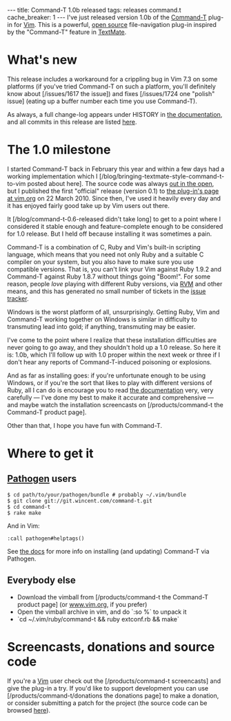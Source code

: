 ---
title: Command-T 1.0b released
tags: releases command.t
cache_breaker: 1
---
I've just released version 1.0b of the [[Command-T]] plug-in for [[Vim]]. This is a powerful, [[open source]] file-navigation plug-in inspired by the "Command-T" feature in [[TextMate]].

= What's new =

This release includes a workaround for a crippling bug in Vim 7.3 on some platforms (if you've tried Command-T on such a platform, you'll definitely know about [/issues/1617 the issue]) and fixes [/issues/1724 one "polish" issue] (eating up a buffer number each time you use Command-T).

As always, a full change-log appears under HISTORY in [http://git.wincent.com/command-t.git/blob/HEAD:/README.txt the documentation], and all commits in this release are listed [http://git.wincent.com/command-t.git/shortlog/refs/tags/1.0b here].

= The 1.0 milestone =

I started Command-T back in February this year and within a few days had a working implementation which I [/blog/bringing-textmate-style-command-t-to-vim posted about here]. The source code was always [http://git.wincent.com/command-t.git out in the open], but I published the first "official" release (version 0.1) to [http://www.vim.org/scripts/script.php?script_id=3025 the plug-in's page at vim.org] on 22 March 2010. Since then, I've used it heavily every day and it has enjoyed fairly good take up by Vim users out there.

It [/blog/command-t-0.6-released didn't take long] to get to a point where I considered it stable enough and feature-complete enough to be considered for 1.0 release. But I held off because installing it was sometimes a pain.

Command-T is a combination of C, Ruby and Vim's built-in scripting language, which means that you need not only Ruby and a suitable C compiler on your system, but you also have to make sure you use compatible versions. That is, you can't link your Vim against Ruby 1.9.2 and Command-T against Ruby 1.8.7 without things going "Boom!". For some reason, people ''love'' playing with different Ruby versions, via [[RVM]] and other means, and this has generated no small number of tickets in the [[issue tracker]].

Windows is the worst platform of all, unsurprisingly. Getting Ruby, Vim and Command-T working together on Windows is similar in difficulty to transmuting lead into gold; if anything, transmuting may be easier.

I've come to the point where I realize that these installation difficulties are never going to go away, and they shouldn't hold up a 1.0 release. So here it is: 1.0b, which I'll follow up with 1.0 proper within the next week or three if I don't hear any reports of Command-T-induced poisoning or explosions.

And as far as installing goes: if you're unfortunate enough to be using Windows, or if you're the sort that likes to play with different versions of Ruby, all I can do is encourage you to read [http://git.wincent.com/command-t.git/blob_plain/HEAD:/README.txt the documentation] very, very carefully &mdash; I've done my best to make it accurate and comprehensive &mdash; and maybe watch the installation screencasts on [/products/command-t the Command-T product page].

Other than that, I hope you have fun with Command-T.

= Where to get it =

== [[Pathogen]] users ==

<pre lang="shell">$ cd path/to/your/pathogen/bundle # probably ~/.vim/bundle
$ git clone git://git.wincent.com/command-t.git
$ cd command-t
$ rake make</pre>

And in Vim:

 :call pathogen#helptags()

See [http://git.wincent.com/command-t.git/blob_plain/HEAD:/README.txt the docs] for more info on installing (and updating) Command-T via Pathogen.

== Everybody else ==

* Download the vimball from [/products/command-t the Command-T product page] (or [http://www.vim.org/scripts/script.php?script_id=3025 www.vim.org], if you prefer)
* Open the vimball archive in vim, and do `:so %` to unpack it
* `cd ~/.vim/ruby/command-t && ruby extconf.rb && make`

= Screencasts, donations and source code =

If you're a [[Vim]] user check out the [/products/command-t screencasts] and give the plug-in a try. If you'd like to support development you can use [/products/command-t/donations the donations page] to make a donation, or consider submitting a patch for the project (the source code can be browsed [http://git.wincent.com/command-t.git here]).
